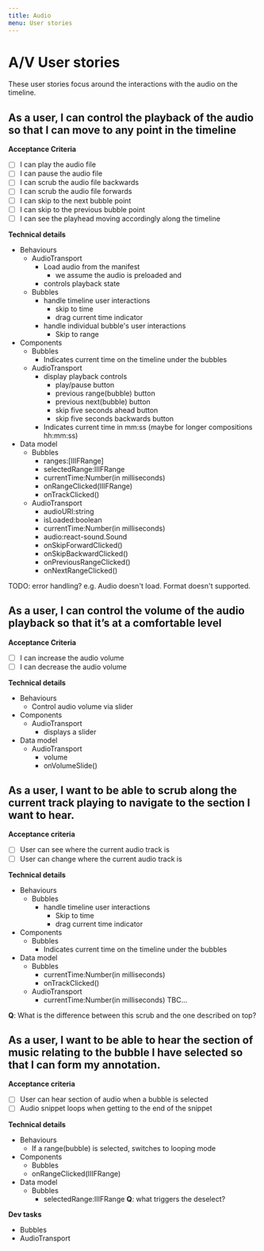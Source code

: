```yaml
---
title: Audio
menu: User stories
---
```


# A/V User stories
These user stories focus around the interactions with the audio on the timeline.

## As a user, I can control the playback of the audio so that I can move to any point in the timeline
**Acceptance Criteria**
* [ ] I can play the audio file
* [ ] I can pause the audio file
* [ ] I can scrub the audio file backwards
* [ ] I can scrub the audio file forwards
* [ ] I can skip to the next bubble point
* [ ] I can skip to the previous bubble point
* [ ] I can see the playhead moving accordingly along the timeline

**Technical details**
* Behaviours
  * AudioTransport
    * Load audio from the manifest
      * we assume the audio is preloaded and
    * controls playback state
  * Bubbles
    * handle timeline user interactions 
      * skip to time
      * drag current time indicator
    * handle individual bubble's user interactions
      * Skip to range
* Components
  * Bubbles
    * Indicates current time on the timeline under the bubbles
  * AudioTransport
    * display playback controls
        * play/pause button
        * previous range(bubble) button
        * previous next(bubble) button
        * skip five seconds ahead button
        * skip five seconds backwards button
    * Indicates current time in mm:ss (maybe for longer compositions hh:mm:ss)
* Data model
  * Bubbles
    * ranges:[IIIFRange]
    * selectedRange:IIIFRange
    * currentTime:Number(in milliseconds)
    * onRangeClicked(IIIFRange)
    * onTrackClicked()
  * AudioTransport
    * audioURI:string
    * isLoaded:boolean
    * currentTime:Number(in milliseconds)
    * audio:react-sound.Sound
    * onSkipForwardClicked()
    * onSkipBackwardClicked()
    * onPreviousRangeClicked()
    * onNextRangeClicked()

TODO: error handling? e.g. Audio doesn't load. Format doesn't supported.
    
    
## As a user, I can control the volume of the audio playback so that it’s at a comfortable level
**Acceptance Criteria**
* [ ] I can increase the audio volume
* [ ] I can decrease the audio volume

**Technical details**
* Behaviours
    * Control audio volume via slider
* Components
  * AudioTransport
    * displays a slider
* Data model
  *  AudioTransport
     * volume
     * onVolumeSlide()

## As a user, I want to be able to scrub along the current track playing to navigate to the section I want to hear.

**Acceptance criteria**
* [ ] User can see where the current audio track is
* [ ] User can change where the current audio track is

**Technical details**
* Behaviours
  * Bubbles
    * handle timeline user interactions 
      * Skip to time
      * drag current time indicator
* Components
  * Bubbles
    * Indicates current time on the timeline under the bubbles
* Data model
  * Bubbles
    * currentTime:Number(in milliseconds)
    * onTrackClicked()
  * AudioTransport
    * currentTime:Number(in milliseconds)
TBC...    

**Q**: What is the difference between this scrub and the one described on top?

## As a user, I want to be able to hear the section of music relating to the bubble I have selected so that I can form my annotation. 
**Acceptance criteria**
* [ ] User can hear section of audio when a bubble is selected
* [ ] Audio snippet loops when getting to the end of the snippet

**Technical details**
* Behaviours
    * If a range(bubble) is selected, switches to looping mode 
* Components
  * Bubbles
   * onRangeClicked(IIIFRange)
* Data model
  * Bubbles
    * selectedRange:IIIFRange
**Q**: what triggers the deselect?

**Dev tasks**
* Bubbles
* AudioTransport
